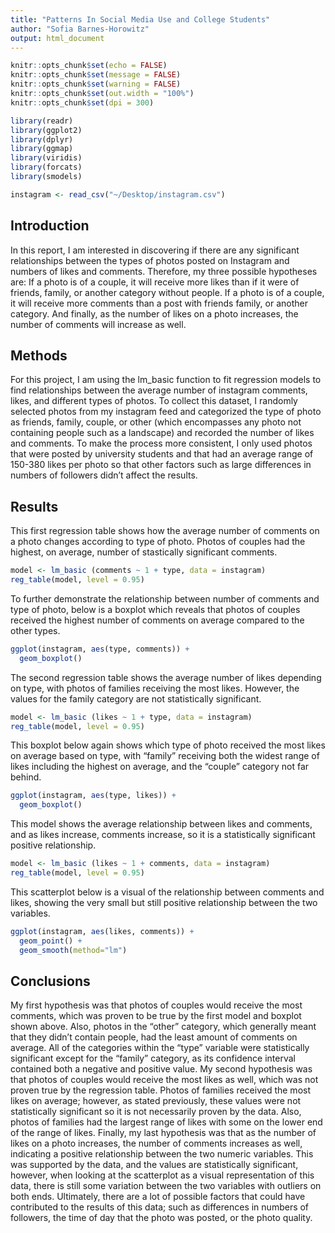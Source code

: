 ```yaml
---
title: "Patterns In Social Media Use and College Students"
author: "Sofia Barnes-Horowitz"
output: html_document
---
```


```r
knitr::opts_chunk$set(echo = FALSE)
knitr::opts_chunk$set(message = FALSE)
knitr::opts_chunk$set(warning = FALSE)
knitr::opts_chunk$set(out.width = "100%")
knitr::opts_chunk$set(dpi = 300)

library(readr)
library(ggplot2)
library(dplyr)
library(ggmap)
library(viridis)
library(forcats)
library(smodels)
```

```r
instagram <- read_csv("~/Desktop/instagram.csv")
```

## Introduction
In this report, I am interested in discovering if there are any significant relationships between the types of photos posted on Instagram and numbers of likes and comments.  Therefore, my three possible hypotheses are: If a photo is of a couple, it will receive more likes than if it were of friends, family, or another category without people.  If a photo is of a couple, it will receive more comments than a post with friends family, or another category.  And finally, as the number of likes on a photo increases, the number of comments will increase as well.

## Methods
For this project, I am using the lm_basic function to fit regression models to find relationships between the average number of instagram comments, likes, and different types of photos.  To collect this dataset, I randomly selected photos from my instagram feed and categorized the type of photo as friends, family, couple, or other (which encompasses any photo not containing people such as a landscape) and recorded the number of likes and comments.  To make the process more consistent, I only used photos that were posted by university students and that had an average range of 150-380 likes per photo so that other factors such as large differences in numbers of followers didn't affect the results.

## Results
This first regression table shows how the average number of comments on a photo changes according to type of photo.  Photos of couples had the highest, on average, number of stastically significant comments.

```r
model <- lm_basic (comments ~ 1 + type, data = instagram)
reg_table(model, level = 0.95)
```

To further demonstrate the relationship between number of comments and type of photo, below is a boxplot which reveals that photos of couples received the highest number of comments on average compared to the other types.

```r
ggplot(instagram, aes(type, comments)) +
  geom_boxplot()
```

The second regression table shows the average number of likes depending on type, with photos of families receiving the most likes.  However, the values for the family category are not statistically significant.  

```r
model <- lm_basic (likes ~ 1 + type, data = instagram)
reg_table(model, level = 0.95)
```

This boxplot below again shows which type of photo received the most likes on average based on type, with "family" receiving both the widest range of likes including the highest on average, and the "couple" category not far behind.

```r
ggplot(instagram, aes(type, likes)) +
  geom_boxplot()
```

This model shows the average relationship between likes and comments, and as likes increase, comments increase, so it is a statistically significant positive relationship.

```r
model <- lm_basic (likes ~ 1 + comments, data = instagram)
reg_table(model, level = 0.95)
```

This scatterplot below is a visual of the relationship between comments and likes, showing the very small but still positive relationship between the two variables.

```r
ggplot(instagram, aes(likes, comments)) +
  geom_point() +
  geom_smooth(method="lm")
```

## Conclusions
My first hypothesis was that photos of couples would receive the most comments, which was proven to be true by the first model and boxplot shown above.  Also, photos in the "other" category, which generally meant that they didn't contain people, had the least amount of comments on average.  All of the categories within the "type" variable were statistically significant except for the "family" category, as its confidence interval contained both a negative and positive value.  My second hypothesis was that photos of couples would receive the most likes as well, which was not proven true by the regression table.  Photos of families received the most likes on average; however, as stated previously, these values were not statistically significant so it is not necessarily proven by the data.  Also, photos of families had the largest range of likes with some on the lower end of the range of likes.  Finally, my last hypothesis was that as the number of likes on a photo increases, the number of comments increases as well, indicating a positive relationship between the two numeric variables.  This was supported by the data, and the values are statistically significant, however, when looking at the scatterplot as a visual representation of this data, there is still some variation between the two variables with outliers on both ends.  Ultimately, there are a lot of possible factors that could have contributed to the results of this data; such as differences in numbers of followers, the time of day that the photo was posted, or the photo quality.
